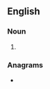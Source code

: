 ==English==

===Noun===
{{head|en|noun form}}

# {{plural of|doer|lang=en}}

===Anagrams===
* {{anagrams|en|a=deors|DEROS|ReDoS|Sedor|deros|dorse|ordes|redos|resod|rodes|rosed|soder|sored}}
